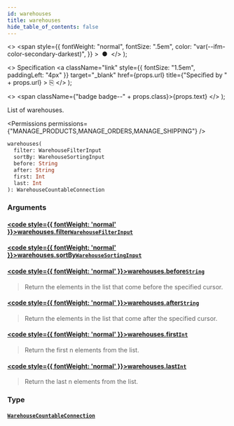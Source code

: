 ```yaml
---
id: warehouses
title: warehouses
hide_table_of_contents: false
---
```


  <>
    <span
      style={{
        fontWeight: "normal",
        fontSize: ".5em",
        color: "var(--ifm-color-secondary-darkest)",
      }}
    >
      &nbsp;●&nbsp;
    </span>
  </>
);

  <>
    Specification
    <a
      className="link"
      style={{ fontSize: "1.5em", paddingLeft: "4px" }}
      target="\_blank"
      href={props.url}
      title={"Specified by " + props.url}
    >
      ⎘
    </a>
  </>
);

  <>
    <span className={"badge badge--" + props.class}>{props.text}</span>
  </>
);

List of warehouses.

<Permissions permissions={"MANAGE_PRODUCTS,MANAGE_ORDERS,MANAGE_SHIPPING"} />

```graphql
warehouses(
  filter: WarehouseFilterInput
  sortBy: WarehouseSortingInput
  before: String
  after: String
  first: Int
  last: Int
): WarehouseCountableConnection
```

### Arguments

#### [<code style={{ fontWeight: 'normal' }}>warehouses.<b>filter</b></code>](#)<Bullet />[`WarehouseFilterInput`](../../../api-reference/products/inputs/warehouse-filter-input) <Badge class="secondary" text="input"/> <Badge class="secondary" text="products"/>

>

#### [<code style={{ fontWeight: 'normal' }}>warehouses.<b>sortBy</b></code>](#)<Bullet />[`WarehouseSortingInput`](../../../api-reference/products/inputs/warehouse-sorting-input) <Badge class="secondary" text="input"/> <Badge class="secondary" text="products"/>

>

#### [<code style={{ fontWeight: 'normal' }}>warehouses.<b>before</b></code>](#)<Bullet />[`String`](../../../api-reference/miscellaneous/scalars/string) <Badge class="secondary" text="scalar"/> <Badge class="secondary" text="miscellaneous"/>

> Return the elements in the list that come before the specified cursor.

#### [<code style={{ fontWeight: 'normal' }}>warehouses.<b>after</b></code>](#)<Bullet />[`String`](../../../api-reference/miscellaneous/scalars/string) <Badge class="secondary" text="scalar"/> <Badge class="secondary" text="miscellaneous"/>

> Return the elements in the list that come after the specified cursor.

#### [<code style={{ fontWeight: 'normal' }}>warehouses.<b>first</b></code>](#)<Bullet />[`Int`](../../../api-reference/miscellaneous/scalars/int) <Badge class="secondary" text="scalar"/> <Badge class="secondary" text="miscellaneous"/>

> Return the first n elements from the list.

#### [<code style={{ fontWeight: 'normal' }}>warehouses.<b>last</b></code>](#)<Bullet />[`Int`](../../../api-reference/miscellaneous/scalars/int) <Badge class="secondary" text="scalar"/> <Badge class="secondary" text="miscellaneous"/>

> Return the last n elements from the list.

### Type

#### [`WarehouseCountableConnection`](../../../api-reference/products/objects/warehouse-countable-connection) <Badge class="secondary" text="object"/> <Badge class="secondary" text="products"/>

>

